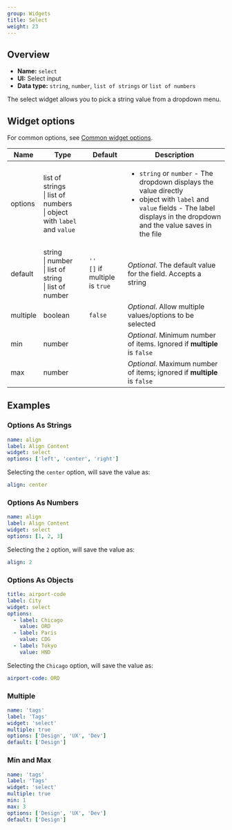 ```yaml
---
group: Widgets
title: Select
weight: 23
---
```


## Overview

- **Name:** `select`
- **UI:** Select input
- **Data type:** `string`, `number`, `list of strings` or `list of numbers`

The select widget allows you to pick a string value from a dropdown menu.

## Widget options

For common options, see [Common widget options](/docs/widgets#common-widget-options).

| Name     | Type                                                                            | Default                              | Description                                                                                                                                                                                           |
| -------- | ------------------------------------------------------------------------------- | ------------------------------------ | ----------------------------------------------------------------------------------------------------------------------------------------------------------------------------------------------------- |
| options  | list of strings<br />\| list of numbers<br />\| object with `label` and `value` |                                      | <ul><li>`string` or `number` - The dropdown displays the value directly</li><li>object with `label` and `value` fields - The label displays in the dropdown and the value saves in the file</li></ul> |
| default  | string<br />\| number<br />\| list of string<br />\| list of number             | `''`<br />`[]` if multiple is `true` | _Optional_. The default value for the field. Accepts a string                                                                                                                                         |
| multiple | boolean                                                                         | `false`                              | _Optional_. Allow multiple values/options to be selected                                                                                                                                              |
| min      | number                                                                          |                                      | _Optional_. Minimum number of items. Ignored if **multiple** is `false`                                                                                                                               |
| max      | number                                                                          |                                      | _Optional_. Maximum number of items; ignored if **multiple** is `false`                                                                                                                               |

## Examples

### Options As Strings

```yaml
name: align
label: Align Content
widget: select
options: ['left', 'center', 'right']
```

Selecting the `center` option, will save the value as:

```yaml
align: center
```

### Options As Numbers

```yaml
name: align
label: Align Content
widget: select
options: [1, 2, 3]
```

Selecting the `2` option, will save the value as:

```yaml
align: 2
```

### Options As Objects

```yaml
title: airport-code
label: City
widget: select
options:
  - label: Chicago
    value: ORD
  - label: Paris
    value: CDG
  - label: Tokyo
    value: HND
```

Selecting the `Chicago` option, will save the value as:

```yaml
airport-code: ORD
```

### Multiple

```yaml
name: 'tags'
label: 'Tags'
widget: 'select'
multiple: true
options: ['Design', 'UX', 'Dev']
default: ['Design']
```

### Min and Max

```yaml
name: 'tags'
label: 'Tags'
widget: 'select'
multiple: true
min: 1
max: 3
options: ['Design', 'UX', 'Dev']
default: ['Design']
```
